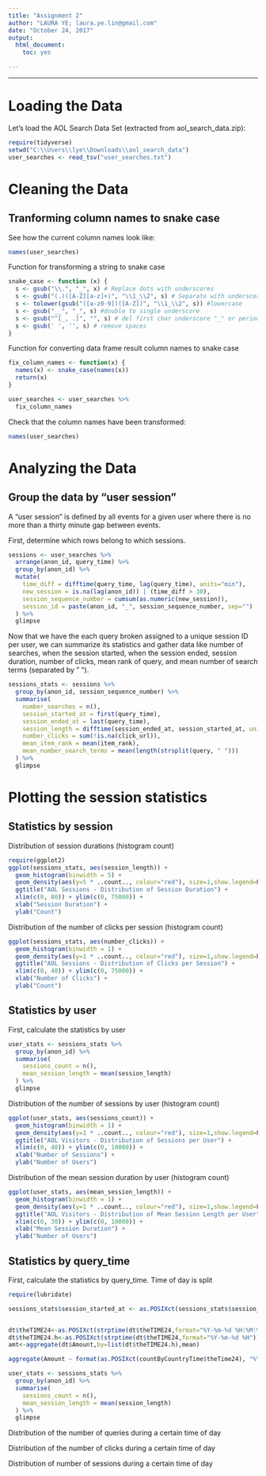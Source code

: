 ```yaml
---  
title: "Assignment 2"
author: "LAURA YE; laura.ye.lin@gmail.com"  
date: "October 24, 2017"  
output: 
  html_document:  
    toc: yes  

---  
```


***

# Loading the Data 

Let's load the AOL Search Data Set (extracted from aol_search_data.zip):

```r
require(tidyverse)
setwd("C:\\Users\\lye\\Downloads\\aol_search_data")
user_searches <- read_tsv("user_searches.txt")
```

# Cleaning the Data

## Tranforming column names to snake case

See how the current column names look like:

```r
names(user_searches)
```

Function for transforming a string to snake case

```r
snake_case <- function (x) {
  s <- gsub("\\.", "_", x) # Replace dots with underscores
  s <- gsub("(.)([A-Z][a-z]+)", "\\1_\\2", s) # Separate with underscores on capitalization
  s <- tolower(gsub("([a-z0-9])([A-Z])", "\\1_\\2", s)) #lowercase
  s <- gsub("__", "_", s) #double to single underscore
  s <- gsub("^[_, .]", "", s) # del first char underscore "_" or period "."
  s <- gsub(' ', '', s) # remove spaces
}
```

Function for converting data frame result column names to snake case
```r
fix_column_names <- function(x) {
  names(x) <- snake_case(names(x))
  return(x)
}

user_searches <- user_searches %>%
  fix_column_names
```

Check that the column names have been transformed:

```r
names(user_searches)
```

# Analyzing the Data

## Group the data by "user session"

A "user session" is defined by all events for a given user where there is no more than a thirty minute gap between events. 

First, determine which rows belong to which sessions.

```r
sessions <- user_searches %>%
  arrange(anon_id, query_time) %>%
  group_by(anon_id) %>%
  mutate(
    time_diff = difftime(query_time, lag(query_time), units="min"),
    new_session = is.na(lag(anon_id)) | (time_diff > 30),
    session_sequence_number = cumsum(as.numeric(new_session)),
    session_id = paste(anon_id, "_", session_sequence_number, sep="")
  ) %>%
  glimpse
```

Now that we have the each query broken assigned to a unique session ID per user, we can summarize its statistics and gather data like number of searches, when the session started, when the session ended, session duration, number of clicks, mean rank of query, and mean number of search terms (separated by " ").

```r
sessions_stats <- sessions %>%
  group_by(anon_id, session_sequence_number) %>%
  summarise(
    number_searches = n(),
    session_started_at = first(query_time),
    session_ended_at = last(query_time),
    session_length = difftime(session_ended_at, session_started_at, unit="mins"),
    number_clicks = sum(!is.na(click_url)),
    mean_item_rank = mean(item_rank),
    mean_number_search_terms = mean(length(strsplit(query, " ")))
  ) %>%
  glimpse
```

# Plotting the session statistics

## Statistics by session

Distribution of session durations (histogram count)

```r
require(ggplot2)
ggplot(sessions_stats, aes(session_length)) + 
  geom_histogram(binwidth = 5) + 
  geom_density(aes(y=5 * ..count.., colour="red"), size=1,show.legend=FALSE) + 
  ggtitle("AOL Sessions - Distribution of Session Duration") +
  xlim(c(0, 80)) + ylim(c(0, 75000)) +
  xlab("Session Duration") +
  ylab("Count")
```

Distribution of the number of clicks per session (histogram count)

```r
ggplot(sessions_stats, aes(number_clicks)) + 
  geom_histogram(binwidth = 1) + 
  geom_density(aes(y=1 * ..count.., colour="red"), size=1,show.legend=FALSE) + 
  ggtitle("AOL Sessions - Distribution of Clicks per Session") +
  xlim(c(0, 40)) + ylim(c(0, 75000)) +
  xlab("Number of Clicks") +
  ylab("Count")
```

## Statistics by user

First, calculate the statistics by user

```r
user_stats <- sessions_stats %>%
  group_by(anon_id) %>%
  summarise(
    sessions_count = n(),
    mean_session_length = mean(session_length)
  ) %>%
  glimpse
```

Distribution of the number of sessions by user (histogram count)

```r
ggplot(user_stats, aes(sessions_count)) + 
  geom_histogram(binwidth = 1) + 
  geom_density(aes(y=1 * ..count.., colour="red"), size=1,show.legend=FALSE) + 
  ggtitle("AOL Visitors - Distribution of Sessions per User") +
  xlim(c(0, 40)) + ylim(c(0, 10000)) +
  xlab("Number of Sessions") +
  ylab("Number of Users")
```

Distribution of the mean session duration by user (histogram count)

```r
ggplot(user_stats, aes(mean_session_length)) + 
  geom_histogram(binwidth = 1) + 
  geom_density(aes(y=1 * ..count.., colour="red"), size=1,show.legend=FALSE) + 
  ggtitle("AOL Visitors - Distribution of Mean Session Length per User") +
  xlim(c(0, 30)) + ylim(c(0, 10000)) +
  xlab("Mean Session Duration") +
  ylab("Number of Users")
```

## Statistics by query_time

First, calculate the statistics by query_time.
Time of day is split 

```r
require(lubridate)

sessions_stats$session_started_at <- as.POSIXct(sessions_stats$session_started_at, format = "%Y-%m-%d %H:%M", tz= "")


dt$theTIME24<-as.POSIXct(strptime(dt$theTIME24,format="%Y-%m-%d %H:%M:%S"))
dt$theTIME24.h<-as.POSIXct(strptime(dt$theTIME24,format="%Y-%m-%d %H"))
amt<-aggregate(dt$Amount,by=list(dt$theTIME24.h),mean)

aggregate(Amount ~ format(as.POSIXct(countByCountryTime$theTime24), "%Y-%m-%d %H"), data=countByCountryTime, sum)

```

```r
user_stats <- sessions_stats %>%
  group_by(anon_id) %>%
  summarise(
    sessions_count = n(),
    mean_session_length = mean(session_length)
  ) %>%
  glimpse
```

Distribution of the number of queries during a certain time of day

Distribution of the number of clicks during a certain time of day

Distribution of number of sessions during a certain time of day